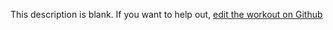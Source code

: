 
  This description is blank. If you want to help out, [edit the workout on Github](https://www.github.com/LiftArcade/exercises/blob/main/exercises/barbell-zercher-squat-description.mdx)
